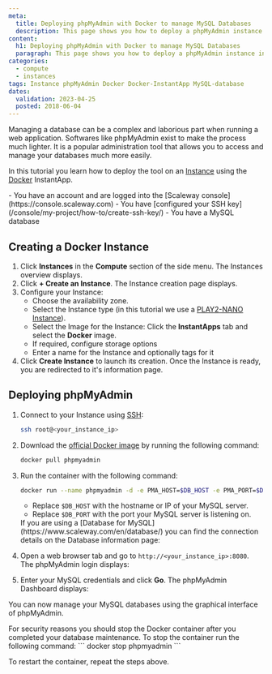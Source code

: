 ```yaml
---
meta:
  title: Deploying phpMyAdmin with Docker to manage MySQL Databases
  description: This page shows you how to deploy a phpMyAdmin instance in a few steps using the Docker InstantApp.
content:
  h1: Deploying phpMyAdmin with Docker to manage MySQL Databases
  paragraph: This page shows you how to deploy a phpMyAdmin instance in a few steps using the Docker InstantApp.
categories:
  - compute
  - instances
tags: Instance phpMyAdmin Docker Docker-InstantApp MySQL-database
dates:
  validation: 2023-04-25
  posted: 2018-06-04
---
```


Managing a database can be a complex and laborious part when running a web application.
Softwares like phpMyAdmin exist to make the process much lighter. It is a popular administration tool that allows you to access and manage your databases much more easily.

In this tutorial you learn how to deploy the tool on an [Instance](https://www.scaleway.com/en/virtual-instances/) using the [Docker](https://www.docker.com/) InstantApp.

<Macro id="iam-requirements" />

<Message type="requirement">
  - You have an account and are logged into the [Scaleway console](https://console.scaleway.com)
  - You have [configured your SSH key](/console/my-project/how-to/create-ssh-key/)
  - You have a MySQL database
</Message>

## Creating a Docker Instance

1. Click **Instances** in the **Compute** section of the side menu. The Instances overview displays.
2. Click **+ Create an Instance**. The Instance creation page displays.
3. Configure your Instance:
    * Choose the availability zone.
    * Select the Instance type (in this tutorial we use a [PLAY2-NANO Instance](https://console.scaleway.com/instance/servers/create?imageKey=c1b530d8-0ca0-45c4-80db-ba06608287b2&offerName=PLAY2-NANO&zone=fr-par-2)).
    * Select the Image for the Instance: Click the **InstantApps** tab and select the **Docker** image.
    * If required, configure storage options
    * Enter a name for the Instance and optionally tags for it
4. Click **Create Instance** to launch its creation. Once the Instance is ready, you are redirected to it's information page.

## Deploying phpMyAdmin

1. Connect to your Instance using [SSH](/compute/instances/how-to/connect-to-instance):
    ```bash
    ssh root@<your_instance_ip>
    ```
2. Download the [official Docker image](https://hub.docker.com/_/phpmyadmin) by running the following command:
    ```bash
    docker pull phpmyadmin
    ```
3. Run the container with the following command:
    ```bash 
    docker run --name phpmyadmin -d -e PMA_HOST=$DB_HOST -e PMA_PORT=$DB_PORT -p 8080:80 phpmyadmin
    ```

    * Replace `$DB_HOST` with the hostname or IP of your MySQL server.
    * Replace `$DB_PORT` with the port your MySQL server is listening on.

    <Message type="tip">
      If you are using a [Database for MySQL](https://www.scaleway.com/en/database/) you can find the connection details on the Database information page:

      <Lightbox src="scaleway_database_information.webp" alt="" />
    </Message>
4. Open a web browser tab and go to `http://<your_instance_ip>:8080`. The phpMyAdmin login displays:
    <Lightbox src="scaleway_phpmyadmin_login.webp" alt="" />
5. Enter your MySQL credentials and click **Go**. The phpMyAdmin Dashboard displays:
    <Lightbox src="scaleway_phpmyadmin_dashboard.webp" alt="" />

You can now manage your MySQL databases using the graphical interface of phpMyAdmin.

<Message type="note">
  For security reasons you should stop the Docker container after you completed your database maintenance.
  To stop the container run the following command:
  ```
  docker stop phpmyadmin
  ```

  To restart the container, repeat the steps above.
</Message>
